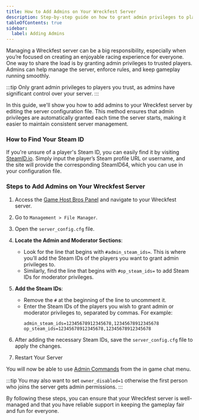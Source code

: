 ```yaml
---
title: How to Add Admins on Your Wreckfest Server
description: Step-by-step guide on how to grant admin privileges to players on your Wreckfest dedicated server.
tableOfContents: true
sidebar:
  label: Adding Admins
---
```


Managing a Wreckfest server can be a big responsibility, especially when you’re focused on creating an enjoyable racing experience for everyone. One way to share the load is by granting admin privileges to trusted players. Admins can help manage the server, enforce rules, and keep gameplay running smoothly.

:::tip
Only grant admin privileges to players you trust, as admins have significant control over your server.
:::

In this guide, we'll show you how to add admins to your Wreckfest server by editing the server configuration file. This method ensures that admin privileges are automatically granted each time the server starts, making it easier to maintain consistent server management.

### How to Find Your Steam ID

If you're unsure of a player's Steam ID, you can easily find it by visiting [SteamID.io](https://steamid.io/). Simply input the player’s Steam profile URL or username, and the site will provide the corresponding SteamID64, which you can use in your configuration file.

### Steps to Add Admins on Your Wreckfest Server

1. Access the [Game Host Bros Panel](https://panel.gamehostbros.com/) and navigate to your Wreckfest server.
2. Go to `Management > File Manager`.
3. Open the `server_config.cfg` file.
4. **Locate the Admin and Moderator Sections**:
   - Look for the line that begins with `#admin_steam_ids=`. This is where you’ll add the Steam IDs of the players you want to grant admin privileges to.
   - Similarly, find the line that begins with `#op_steam_ids=` to add Steam IDs for moderator privileges.
5. **Add the Steam IDs**:
   - Remove the `#` at the beginning of the line to uncomment it.
   - Enter the Steam IDs of the players you wish to grant admin or moderator privileges to, separated by commas. For example:
     ```
     admin_steam_ids=12345678912345678,12345678912345678
     op_steam_ids=12345678912345678,12345678912345678
     ```

6. After adding the necessary Steam IDs, save the `server_config.cfg` file to apply the changes.
7. Restart Your Server

You will now be able to use [Admin Commands](https://guides.gamehostbros.com/games/wreckfest/admin-commands/) from the in game chat menu.

:::tip
You may also want to set `owner_disabled=1` otherwise the first person who joins the server gets admin permissions.
:::

By following these steps, you can ensure that your Wreckfest server is well-managed and that you have reliable support in keeping the gameplay fair and fun for everyone.
